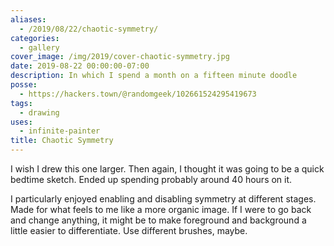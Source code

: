 ```yaml
---
aliases:
  - /2019/08/22/chaotic-symmetry/
categories:
  - gallery
cover_image: /img/2019/cover-chaotic-symmetry.jpg
date: 2019-08-22 00:00:00-07:00
description: In which I spend a month on a fifteen minute doodle
posse:
  - https://hackers.town/@randomgeek/102661524295419673
tags:
  - drawing
uses:
  - infinite-painter
title: Chaotic Symmetry
---
```


I wish I drew this one larger. Then again, I thought it was going to be a quick
bedtime sketch. Ended up spending probably around 40 hours on it.

I particularly enjoyed enabling and disabling symmetry at different stages.
Made for what feels to me like a more organic image. If I were to go back and
change anything, it might be to make foreground and background a little easier
to differentiate. Use different brushes, maybe.

